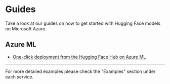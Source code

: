 # Guides

Take a look at our guides on how to get started with Hugging Face models on Microsoft Azure.

## Azure ML

- [One-click deployment from the Hugging Face Hub on Azure ML](./one-click-deployment-azure-ml)

---

For more detailed examples please check the "Examples" section under each service.
